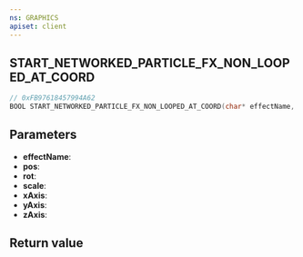 ```yaml
---
ns: GRAPHICS
apiset: client
---
```

## START_NETWORKED_PARTICLE_FX_NON_LOOPED_AT_COORD

```c
// 0xFB97618457994A62
BOOL START_NETWORKED_PARTICLE_FX_NON_LOOPED_AT_COORD(char* effectName, Vector3 pos, Vector3 rot, float scale, BOOL xAxis, BOOL yAxis, BOOL zAxis);
```


## Parameters
* **effectName**:
* **pos**:
* **rot**:
* **scale**:
* **xAxis**:
* **yAxis**:
* **zAxis**:

## Return value